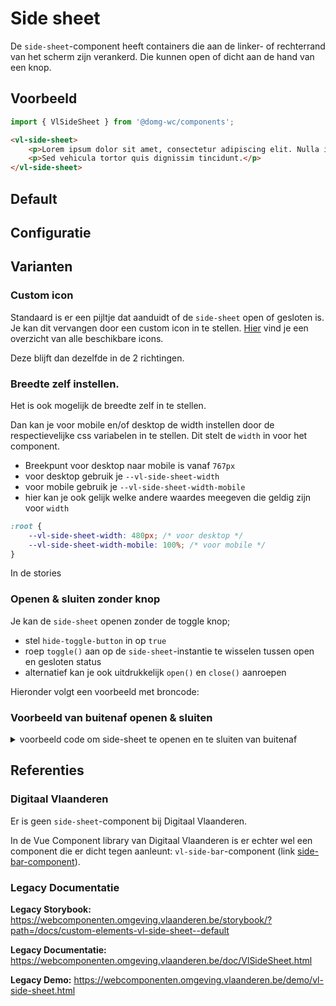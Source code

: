 
# Side sheet

De `side-sheet`-component heeft containers die aan de linker- of rechterrand van het scherm zijn verankerd. Die kunnen open of dicht aan de hand van een knop.

## Voorbeeld

```js
import { VlSideSheet } from '@domg-wc/components';
```

```html
<vl-side-sheet>
    <p>Lorem ipsum dolor sit amet, consectetur adipiscing elit. Nulla interdum urna ante.</p>
    <p>Sed vehicula tortor quis dignissim tincidunt.</p>
</vl-side-sheet>
```

## Default

<Canvas>
    <Story id="components-side-sheet--side-sheet-default" height={300}/>
</Canvas>

## Configuratie

<ArgsTable story={PRIMARY_STORY}/>

## Varianten

### Custom icon

Standaard is er een pijltje dat aanduidt of de `side-sheet` open of gesloten is. Je kan dit vervangen door een custom icon in te stellen. [Hier](https://overheid.vlaanderen.be/webuniversum/v3/documentation/atoms/vl-ui-icon/) vind je een overzicht van alle beschikbare icons.

Deze blijft dan dezelfde in de 2 richtingen.

### Breedte zelf instellen.

Het is ook mogelijk de breedte zelf in te stellen.

Dan kan je voor mobile en/of desktop de width instellen door de respectievelijke css variabelen in te stellen. Dit stelt de `width` in voor het component.
- Breekpunt voor desktop naar mobile is vanaf `767px`
- voor desktop gebruik je `--vl-side-sheet-width`
- voor mobile gebruik je `--vl-side-sheet-width-mobile`
- hier kan je ook gelijk welke andere waardes meegeven die geldig zijn voor `width`

```css
:root {
    --vl-side-sheet-width: 480px; /* voor desktop */
    --vl-side-sheet-width-mobile: 100%; /* voor mobile */
}
```

In de stories

### Openen & sluiten zonder knop

Je kan de `side-sheet` openen zonder de toggle knop;
- stel `hide-toggle-button` in op `true`
- roep `toggle()` aan op de `side-sheet`-instantie te wisselen tussen open en gesloten status
- alternatief kan je ook uitdrukkelijk `open()` en `close()` aanroepen

Hieronder volgt een voorbeeld met broncode:

### Voorbeeld van buitenaf openen & sluiten

<Canvas>
    <Story id="components-side-sheet--side-sheet-toggle" height={300}/>
</Canvas>

<details>
    <summary>voorbeeld code om side-sheet te openen en te sluiten van buitenaf</summary>
    <Source code={sideSheetToggleImplementation} language="ts" dark={true}/>
</details>

## Referenties

### Digitaal Vlaanderen

Er is geen `side-sheet`-component bij Digitaal Vlaanderen.

In de Vue Component library van Digitaal Vlaanderen is er echter wel een component die er dicht tegen aanleunt: `vl-side-bar`-component (link [side-bar-component](https://overheid.vlaanderen.be/webuniversum/v3/vue-documentation/?path=/story/components-vl-sidebar--sidebar-collapsible)).

### Legacy Documentatie

**Legacy Storybook:** https://webcomponenten.omgeving.vlaanderen.be/storybook/?path=/docs/custom-elements-vl-side-sheet--default

**Legacy Documentatie:** https://webcomponenten.omgeving.vlaanderen.be/doc/VlSideSheet.html

**Legacy Demo:** https://webcomponenten.omgeving.vlaanderen.be/demo/vl-side-sheet.html
